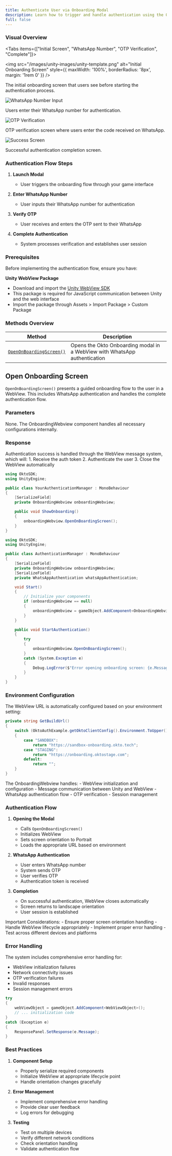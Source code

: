 ```yaml
---
title: Authenticate User via Onboarding Modal
description: Learn how to trigger and handle authentication using the Okto Onboarding Modal in Unity.
full: false
---
```




### Visual Overview

<Tabs items={["Initial Screen", "WhatsApp Number", "OTP Verification", "Complete"]}>
  <Tab>
    <div className="tab-content">
      <img 
        src="/images/unity-images/unity-template.png" 
        alt="Initial Onboarding Screen" 
        style={{ maxWidth: '100%', borderRadius: '8px', margin: '1rem 0' }}
      />
      <p className="tab-description">
        The initial onboarding screen that users see before starting the authentication process.
      </p>
    </div>
  </Tab>
  
  <Tab>
    <div className="tab-content">
      <img 
        src="/images/unity-images/enter-whatsApp-number.png" 
        alt="WhatsApp Number Input" 
        style={{ maxWidth: '100%', borderRadius: '8px', margin: '1rem 0' }}
      />
      <p className="tab-description">
        Users enter their WhatsApp number for authentication.
      </p>
    </div>
  </Tab>
  
  <Tab>
    <div className="tab-content">
      <img 
        src="/images/unity-images/enter-whatsApp-otp.png" 
        alt="OTP Verification" 
        style={{ maxWidth: '100%', borderRadius: '8px', margin: '1rem 0' }}
      />
      <p className="tab-description">
        OTP verification screen where users enter the code received on WhatsApp.
      </p>
    </div>
  </Tab>
  
  <Tab>
    <div className="tab-content">
      <img 
        src="/images/unity-images/complete-authentication.png" 
        alt="Success Screen" 
        style={{ maxWidth: '100%', borderRadius: '8px', margin: '1rem 0' }}
      />
      <p className="tab-description">
        Successful authentication completion screen.
      </p>
    </div>
  </Tab>
</Tabs>

### Authentication Flow Steps

1. **Launch Modal**
   - User triggers the onboarding flow through your game interface
   
2. **Enter WhatsApp Number**
   - User inputs their WhatsApp number for authentication
   
3. **Verify OTP**
   - User receives and enters the OTP sent to their WhatsApp
   
4. **Complete Authentication**
   - System processes verification and establishes user session

### Prerequisites

Before implementing the authentication flow, ensure you have:

**Unity WebView Package**
   - Download and import the [Unity WebView SDK](https://github.com/gree/unity-webview/blob/master/dist/unity-webview.unitypackage)
   - This package is required for JavaScript communication between Unity and the web interface
   - Import the package through Assets > Import Package > Custom Package

### Methods Overview

| Method | Description |
|--------|-------------|
| [`OpenOnBoardingScreen()`](#open-onboarding-screen) | Opens the Okto Onboarding modal in a WebView with WhatsApp authentication |

<div class="method-box">

## Open Onboarding Screen

`OpenOnBoardingScreen()` presents a guided onboarding flow to the user in a WebView. This includes WhatsApp authentication and handles the complete authentication flow.

### Parameters

None. The OnboardingWebview component handles all necessary configurations internally.

### Response

<Callout title="Success Response">
Authentication success is handled through the WebView message system, which will:
1. Receive the auth token
2. Authenticate the user
3. Close the WebView automatically
</Callout>

<Accordions>
<Accordion title="Basic Implementation">

```csharp
using OktoSDK;
using UnityEngine;

public class YourAuthenticationManager : MonoBehaviour
{
    [SerializeField]
    private OnboardingWebview onboardingWebview;

    public void ShowOnboarding()
    {
        onboardingWebview.OpenOnBoardingScreen();
    }
}
```

</Accordion>

<Accordion title="Complete Implementation">

```csharp
using OktoSDK;
using UnityEngine;

public class AuthenticationManager : MonoBehaviour
{
    [SerializeField]
    private OnboardingWebview onboardingWebview;
    [SerializeField]
    private WhatsAppAuthentication whatsAppAuthentication;

    void Start()
    {
        // Initialize your components
        if (onboardingWebview == null)
        {
            onboardingWebview = gameObject.AddComponent<OnboardingWebview>();
        }
    }

    public void StartAuthentication()
    {
        try
        {
            onboardingWebview.OpenOnBoardingScreen();
        }
        catch (System.Exception e)
        {
            Debug.LogError($"Error opening onboarding screen: {e.Message}");
        }
    }
}
```

</Accordion>
</Accordions>

### Environment Configuration

The WebView URL is automatically configured based on your environment setting:

```csharp
private string GetBuildUrl()
{
    switch (OktoAuthExample.getOktoClientConfig().Environment.ToUpper())
    {
        case "SANDBOX":
            return "https://sandbox-onboarding.okto.tech";
        case "STAGING":
            return "https://onboarding.oktostage.com";
        default:
            return "";
    }
}
```

<Callout type="info">
The OnboardingWebview handles:
- WebView initialization and configuration
- Message communication between Unity and WebView
- WhatsApp authentication flow
- OTP verification
- Session management
</Callout>

### Authentication Flow

1. **Opening the Modal**
   - Calls `OpenOnBoardingScreen()`
   - Initializes WebView
   - Sets screen orientation to Portrait
   - Loads the appropriate URL based on environment

2. **WhatsApp Authentication**
   - User enters WhatsApp number
   - System sends OTP
   - User verifies OTP
   - Authentication token is received

3. **Completion**
   - On successful authentication, WebView closes automatically
   - Screen returns to landscape orientation
   - User session is established

<Callout type="warning">
Important Considerations:
- Ensure proper screen orientation handling
- Handle WebView lifecycle appropriately
- Implement proper error handling
- Test across different devices and platforms
</Callout>

### Error Handling

The system includes comprehensive error handling for:
- WebView initialization failures
- Network connectivity issues
- OTP verification failures
- Invalid responses
- Session management errors

```csharp
try
{
    webViewObject = gameObject.AddComponent<WebViewObject>();
    // ... initialization code
}
catch (Exception e)
{
    ResponsePanel.SetResponse(e.Message);
}
```

### Best Practices

1. **Component Setup**
   - Properly serialize required components
   - Initialize WebView at appropriate lifecycle point
   - Handle orientation changes gracefully

2. **Error Management**
   - Implement comprehensive error handling
   - Provide clear user feedback
   - Log errors for debugging

3. **Testing**
   - Test on multiple devices
   - Verify different network conditions
   - Check orientation handling
   - Validate authentication flow

</div>